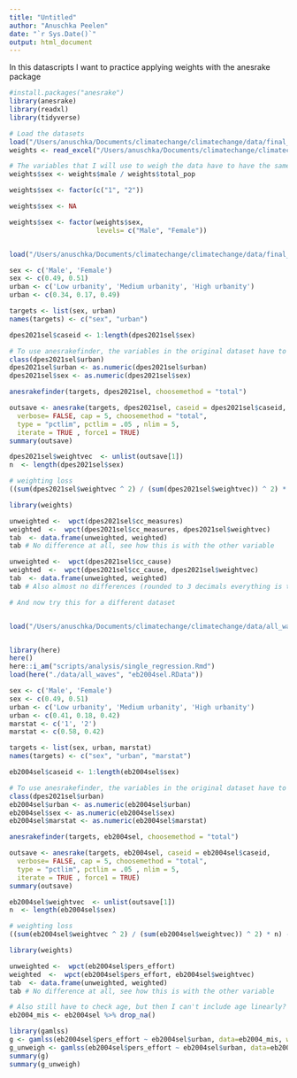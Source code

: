 ```yaml
---
title: "Untitled"
author: "Anuschka Peelen"
date: "`r Sys.Date()`"
output: html_document
---
```


In this datascripts I want to practice applying weights with the anesrake package
```r
#install.packages("anesrake")
library(anesrake)
library(readxl)
library(tidyverse)


```

```r
# Load the datasets
load("/Users/anuschka/Documents/climatechange/climatechange/data/final_data/dpes2021sel.RData")
weights <- read_excel("/Users/anuschka/Documents/climatechange/climatechange/data/all_waves/weigh_data.xlsx")

```


```r
# The variables that I will use to weigh the data have to have the same coding as the original variables (in this case of the dpes datafile)
weights$sex <- weights$male / weights$total_pop

weights$sex <- factor(c("1", "2"))

weights$sex <- NA

weights$sex <- factor(weights$sex, 
                      levels= c("Male", "Female"))


load("/Users/anuschka/Documents/climatechange/climatechange/data/final_data/dpes2021sel.RData")

sex <- c('Male', 'Female')
sex <- c(0.49, 0.51)
urban <- c('Low urbanity', 'Medium urbanity', 'High urbanity')
urban <- c(0.34, 0.17, 0.49)

targets <- list(sex, urban)
names(targets) <- c("sex", "urban")

dpes2021sel$caseid <- 1:length(dpes2021sel$sex)

# To use anesrakefinder, the variables in the original dataset have to be numeric
class(dpes2021sel$urban)
dpes2021sel$urban <- as.numeric(dpes2021sel$urban)
dpes2021sel$sex <- as.numeric(dpes2021sel$sex)

anesrakefinder(targets, dpes2021sel, choosemethod = "total")

outsave <- anesrake(targets, dpes2021sel, caseid = dpes2021sel$caseid,
  verbose= FALSE, cap = 5, choosemethod = "total",
  type = "pctlim", pctlim = .05 , nlim = 5,
  iterate = TRUE , force1 = TRUE)
summary(outsave)

dpes2021sel$weightvec  <- unlist(outsave[1])
n  <- length(dpes2021sel$sex)

# weighting loss
((sum(dpes2021sel$weightvec ^ 2) / (sum(dpes2021sel$weightvec)) ^ 2) * n) - 1

library(weights)

unweighted <-  wpct(dpes2021sel$cc_measures)
weighted  <-  wpct(dpes2021sel$cc_measures, dpes2021sel$weightvec)
tab  <- data.frame(unweighted, weighted)
tab # No difference at all, see how this is with the other variable

unweighted <-  wpct(dpes2021sel$cc_cause)
weighted  <-  wpct(dpes2021sel$cc_cause, dpes2021sel$weightvec)
tab  <- data.frame(unweighted, weighted)
tab # Also almost no differences (rounded to 3 decimals everything is the same)

# And now try this for a different dataset


load("/Users/anuschka/Documents/climatechange/climatechange/data/all_waves/eb2004sel")


library(here)
here()
here::i_am("scripts/analysis/single_regression.Rmd")
load(here("./data/all_waves", "eb2004sel.RData"))

sex <- c('Male', 'Female')
sex <- c(0.49, 0.51)
urban <- c('Low urbanity', 'Medium urbanity', 'High urbanity')
urban <- c(0.41, 0.18, 0.42)
marstat <- c('1', '2')
marstat <- c(0.58, 0.42)

targets <- list(sex, urban, marstat)
names(targets) <- c("sex", "urban", "marstat")

eb2004sel$caseid <- 1:length(eb2004sel$sex)

# To use anesrakefinder, the variables in the original dataset have to be numeric
class(dpes2021sel$urban)
eb2004sel$urban <- as.numeric(eb2004sel$urban)
eb2004sel$sex <- as.numeric(eb2004sel$sex)
eb2004sel$marstat <- as.numeric(eb2004sel$marstat)

anesrakefinder(targets, eb2004sel, choosemethod = "total")

outsave <- anesrake(targets, eb2004sel, caseid = eb2004sel$caseid,
  verbose= FALSE, cap = 5, choosemethod = "total",
  type = "pctlim", pctlim = .05 , nlim = 5,
  iterate = TRUE , force1 = TRUE)
summary(outsave)

eb2004sel$weightvec  <- unlist(outsave[1])
n  <- length(eb2004sel$sex)

# weighting loss
((sum(eb2004sel$weightvec ^ 2) / (sum(eb2004sel$weightvec)) ^ 2) * n) - 1

library(weights)

unweighted <-  wpct(eb2004sel$pers_effort)
weighted  <-  wpct(eb2004sel$pers_effort, eb2004sel$weightvec)
tab  <- data.frame(unweighted, weighted)
tab # No difference at all, see how this is with the other variable

# Also still have to check age, but then I can't include age linearly?
eb2004_mis <- eb2004sel %>% drop_na()

library(gamlss)
g <- gamlss(eb2004sel$pers_effort ~ eb2004sel$urban, data=eb2004_mis, weights = eb2004sel$weightvec)
g_unweigh <- gamlss(eb2004sel$pers_effort ~ eb2004sel$urban, data=eb2004_mis)
summary(g)
summary(g_unweigh)

```


